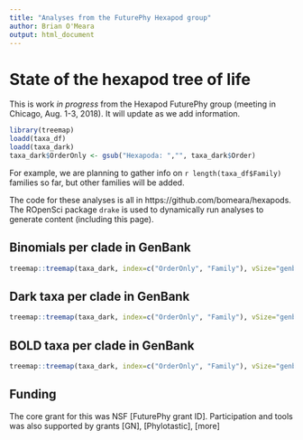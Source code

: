 ```yaml
---
title: "Analyses from the FuturePhy Hexapod group"
author: Brian O'Meara
output: html_document
---
```


# State of the hexapod tree of life

This is work *in progress* from the Hexapod FuturePhy group (meeting in Chicago, Aug. 1-3, 2018). It will update as we add information.

```r
library(treemap)
loadd(taxa_df)
loadd(taxa_dark)
taxa_dark$OrderOnly <- gsub("Hexapoda: ","", taxa_dark$Order)
```

For example, we are planning to gather info on `r length(taxa_df$Family)` families so far, but other families will be added.

The code for these analyses is all in https://github.com/bomeara/hexapods. The ROpenSci package `drake` is used to dynamically run analyses to generate content (including this page).


## Binomials per clade in GenBank

```r
treemap::treemap(taxa_dark, index=c("OrderOnly", "Family"), vSize="genbank.known.count", type="index")
```

## Dark taxa per clade in GenBank

```r
treemap::treemap(taxa_dark, index=c("OrderOnly", "Family"), vSize="genbank.dark.count", type="index")
```

## BOLD taxa per clade in GenBank

```r
treemap::treemap(taxa_dark, index=c("OrderOnly", "Family"), vSize="genbank.BOLD.count", type="index")
```

## Funding

The core grant for this was NSF [FuturePhy grant ID]. Participation and tools was also supported by grants [GN], [Phylotastic], [more]
